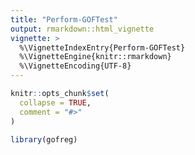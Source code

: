 ```yaml
---
title: "Perform-GOFTest"
output: rmarkdown::html_vignette
vignette: >
  %\VignetteIndexEntry{Perform-GOFTest}
  %\VignetteEngine{knitr::rmarkdown}
  %\VignetteEncoding{UTF-8}
---
```


```r
knitr::opts_chunk$set(
  collapse = TRUE,
  comment = "#>"
)
```

```r
library(gofreg)
```
